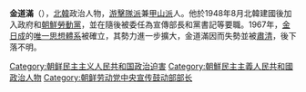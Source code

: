 {{noteTA
|G1=Country
|1=zh:北朝鮮; zh-cn:朝鲜; zh-tw:朝鮮; zh-hk:朝鮮; zh-sg:朝鲜;
}}

'''金道滿'''（{{bd|？||？|}}），[[北韓|北韓]]政治人物，[[游擊隊派|游擊隊派]]兼[[甲山派|甲山派]]人。他於1948年8月北韓建國後加入政府和[[朝鮮勞動黨|朝鮮勞動黨]]，並在隨後被委任為宣傳部長和黨書記等要職。1967年，[[金日成|金日成]]的[[唯一思想體系|唯一思想體系]]被確立，其勢力進一步擴大，金道滿因而失勢並被[[肅清|肅清]]，後下落不明。


[[Category:朝鲜民主主义人民共和国政治迫害|Category:朝鲜民主主义人民共和国政治迫害]]
[[Category:朝鮮民主主義人民共和國政治人物|Category:朝鮮民主主義人民共和國政治人物]]
[[Category:朝鲜劳动党中央宣传鼓动部部长|Category:朝鲜劳动党中央宣传鼓动部部长]]